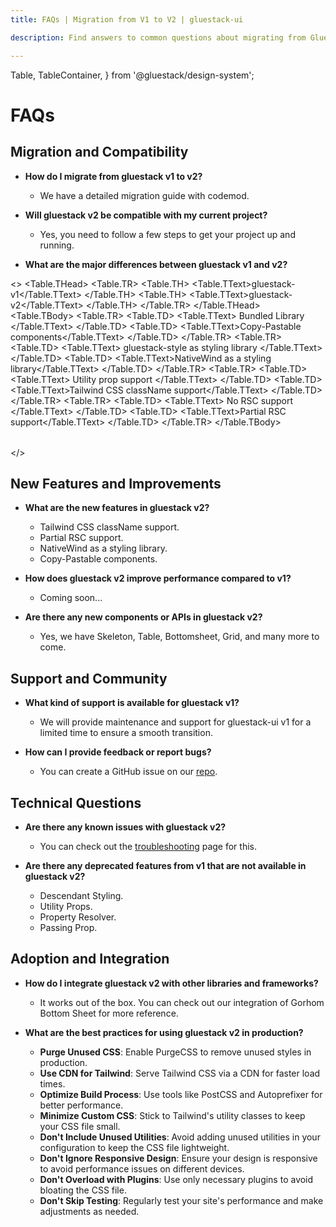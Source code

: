```yaml
---
title: FAQs | Migration from V1 to V2 | gluestack-ui

description: Find answers to common questions about migrating from Gluestack v1 to v2, compatibility, new features, and integration with frameworks. Learn about new components, performance improvements, and more.

---
```



  Table,
  TableContainer,
} from '@gluestack/design-system';


<Meta title="with-nativewind/Guides/More/FAQs" />

# FAQs

## Migration and Compatibility

- **How do I migrate from gluestack v1 to v2?**

  - We have a detailed migration guide with codemod.

- **Will gluestack v2 be compatible with my current project?**

  - Yes, you need to follow a few steps to get your project up and running.

- **What are the major differences between gluestack v1 and v2?**

<>
 <TableContainer>
    <Table>
      <Table.THead>
        <Table.TR>
          <Table.TH>
            <Table.TText>gluestack-v1</Table.TText>
          </Table.TH>
          <Table.TH>
            <Table.TText>gluestack-v2</Table.TText>
          </Table.TH>
        </Table.TR>
      </Table.THead>
      <Table.TBody>
        <Table.TR>
          <Table.TD>
            <Table.TText>
              Bundled Library
            </Table.TText>
          </Table.TD>
          <Table.TD>
            <Table.TText>Copy-Pastable components</Table.TText>
          </Table.TD>
        </Table.TR>
        <Table.TR>
          <Table.TD>
            <Table.TText>
              gluestack-style as styling library
            </Table.TText>
          </Table.TD>
          <Table.TD>
            <Table.TText>NativeWind as a styling library</Table.TText>
          </Table.TD>
        </Table.TR>
         <Table.TR>
          <Table.TD>
            <Table.TText>
              Utility prop support
            </Table.TText>
          </Table.TD>
          <Table.TD>
            <Table.TText>Tailwind CSS className support</Table.TText>
          </Table.TD>
        </Table.TR>
         <Table.TR>
          <Table.TD>
            <Table.TText>
              No RSC support
            </Table.TText>
          </Table.TD>
          <Table.TD>
            <Table.TText>Partial RSC support</Table.TText>
          </Table.TD>
        </Table.TR>
      </Table.TBody>
    </Table>
  </TableContainer>
</>

## New Features and Improvements

- **What are the new features in gluestack v2?**

  - Tailwind CSS className support.
  - Partial RSC support.
  - NativeWind as a styling library.
  - Copy-Pastable components.

- **How does gluestack v2 improve performance compared to v1?**

  - Coming soon...

- **Are there any new components or APIs in gluestack v2?**
  - Yes, we have Skeleton, Table, Bottomsheet, Grid, and many more to come.

## Support and Community

- **What kind of support is available for gluestack v1?**

  - We will provide maintenance and support for gluestack-ui v1 for a limited time to ensure a smooth transition.

- **How can I provide feedback or report bugs?**
  - You can create a GitHub issue on our [repo](https://github.com/gluestack/gluestack-ui).

## Technical Questions

- **Are there any known issues with gluestack v2?**

  - You can check out the [troubleshooting](https://gluestack.io/ui/docs/guides/more/troubleshooting#known-issues) page for this.

- **Are there any deprecated features from v1 that are not available in gluestack v2?**
  - Descendant Styling.
  - Utility Props.
  - Property Resolver.
  - Passing Prop.

## Adoption and Integration

- **How do I integrate gluestack v2 with other libraries and frameworks?**

  - It works out of the box. You can check out our integration of Gorhom Bottom Sheet for more reference.

- **What are the best practices for using gluestack v2 in production?**
  - **Purge Unused CSS**: Enable PurgeCSS to remove unused styles in production.
  - **Use CDN for Tailwind**: Serve Tailwind CSS via a CDN for faster load times.
  - **Optimize Build Process**: Use tools like PostCSS and Autoprefixer for better performance.
  - **Minimize Custom CSS**: Stick to Tailwind's utility classes to keep your CSS file small.
  - **Don't Include Unused Utilities**: Avoid adding unused utilities in your configuration to keep the CSS file lightweight.
  - **Don't Ignore Responsive Design**: Ensure your design is responsive to avoid performance issues on different devices.
  - **Don't Overload with Plugins**: Use only necessary plugins to avoid bloating the CSS file.
  - **Don't Skip Testing**: Regularly test your site's performance and make adjustments as needed.
